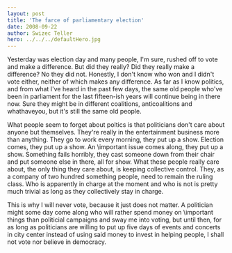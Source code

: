 ```yaml
---
layout: post
title: 'The farce of parliamentary election'
date: 2008-09-22
author: Swizec Teller
hero: ../../../defaultHero.jpg
---
```

Yesterday was election day and many people, I'm sure, rushed off to vote and make a difference. But did they really? Did they really make a difference? No they did not. Honestly, I don't know who won and I didn't vote either, neither of which makes any difference. As far as I know politics, and from what I've heard in the past few days, the same old people who've been in parliament for the last fifteen-ish years will continue being in there now. Sure they might be in different coalitions, anticoalitions and whathaveyou, but it's still the same old people.

What people seem to forget about poltics is that politicians don't care about anyone but themselves. They're really in the entertainment business more than anything. They go to work every morning, they put up a show. Election comes, they put up a show. An \\important issue comes along, they put up a show. Something fails horribly, they cast someone down from their chair and put someone else in there, all for show. What these people really care about, the only thing they care about, is keeping collective control. They, as a company of two hundred something people, need to remain the ruling class. Who is apparently in charge at the moment and who is not is pretty much trivial as long as they collectively stay in charge.

This is why I will never vote, because it just does not matter. A politician might some day come along who will rather spend money on \\important things than politicial campaigns and sway me into voting, but until then, for as long as politicians are willing to put up five days of events and concerts in city center instead of using said money to invest in helping people, I shall not vote nor believe in democracy.